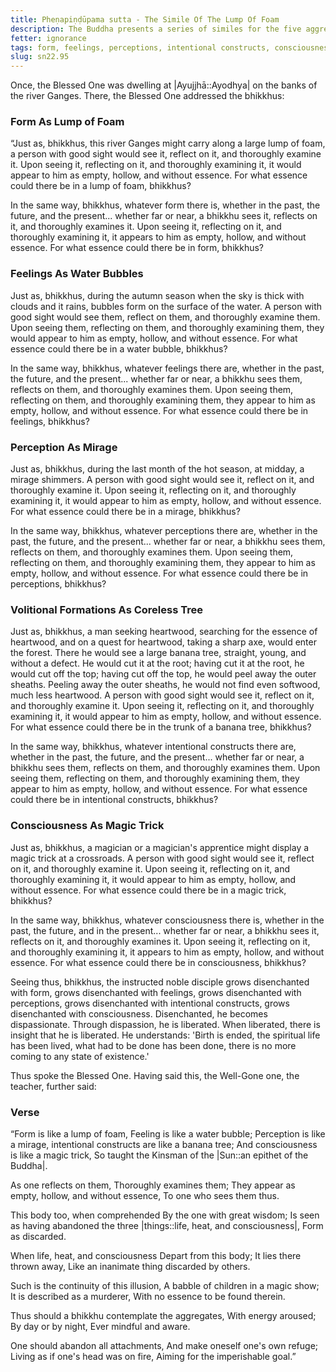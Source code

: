 ```yaml
---
title: Pheṇapiṇḍūpama sutta - The Simile Of The Lump Of Foam
description: The Buddha presents a series of similes for the five aggregates - physical form is akin to a lump of foam, feelings akin to water bubbles, perception like a mirage, intentional constructs are like a tree without a core, and consciousness is similar to a magic trick.
fetter: ignorance
tags: form, feelings, perceptions, intentional constructs, consciousness, emptiness, essence, simile, aggregates, sn, sn22-34, sn22
slug: sn22.95
---
```


Once, the Blessed One was dwelling at |Ayujjhā::Ayodhya| on the banks of the river Ganges. There, the Blessed One addressed the bhikkhus:

### Form As Lump of Foam

“Just as, bhikkhus, this river Ganges might carry along a large lump of foam, a person with good sight would see it, reflect on it, and thoroughly examine it. Upon seeing it, reflecting on it, and thoroughly examining it, it would appear to him as empty, hollow, and without essence. For what essence could there be in a lump of foam, bhikkhus?

In the same way, bhikkhus, whatever form there is, whether in the past, the future, and the present... whether far or near, a bhikkhu sees it, reflects on it, and thoroughly examines it. Upon seeing it, reflecting on it, and thoroughly examining it, it appears to him as empty, hollow, and without essence. For what essence could there be in form, bhikkhus?

### Feelings As Water Bubbles

Just as, bhikkhus, during the autumn season when the sky is thick with clouds and it rains, bubbles form on the surface of the water. A person with good sight would see them, reflect on them, and thoroughly examine them. Upon seeing them, reflecting on them, and thoroughly examining them, they would appear to him as empty, hollow, and without essence. For what essence could there be in a water bubble, bhikkhus?

In the same way, bhikkhus, whatever feelings there are, whether in the past, the future, and the present... whether far or near, a bhikkhu sees them, reflects on them, and thoroughly examines them. Upon seeing them, reflecting on them, and thoroughly examining them, they appear to him as empty, hollow, and without essence. For what essence could there be in feelings, bhikkhus?

### Perception As Mirage

Just as, bhikkhus, during the last month of the hot season, at midday, a mirage shimmers. A person with good sight would see it, reflect on it, and thoroughly examine it. Upon seeing it, reflecting on it, and thoroughly examining it, it would appear to him as empty, hollow, and without essence. For what essence could there be in a mirage, bhikkhus?

In the same way, bhikkhus, whatever perceptions there are, whether in the past, the future, and the present... whether far or near, a bhikkhu sees them, reflects on them, and thoroughly examines them. Upon seeing them, reflecting on them, and thoroughly examining them, they appear to him as empty, hollow, and without essence. For what essence could there be in perceptions, bhikkhus?

### Volitional Formations As Coreless Tree

Just as, bhikkhus, a man seeking heartwood, searching for the essence of heartwood, and on a quest for heartwood, taking a sharp axe, would enter the forest. There he would see a large banana tree, straight, young, and without a defect. He would cut it at the root; having cut it at the root, he would cut off the top; having cut off the top, he would peel away the outer sheaths. Peeling away the outer sheaths, he would not find even softwood, much less heartwood. A person with good sight would see it, reflect on it, and thoroughly examine it. Upon seeing it, reflecting on it, and thoroughly examining it, it would appear to him as empty, hollow, and without essence. For what essence could there be in the trunk of a banana tree, bhikkhus?

In the same way, bhikkhus, whatever intentional constructs there are, whether in the past, the future, and the present... whether far or near, a bhikkhu sees them, reflects on them, and thoroughly examines them. Upon seeing them, reflecting on them, and thoroughly examining them, they appear to him as empty, hollow, and without essence. For what essence could there be in intentional constructs, bhikkhus?

### Consciousness As Magic Trick

Just as, bhikkhus, a magician or a magician's apprentice might display a magic trick at a crossroads. A person with good sight would see it, reflect on it, and thoroughly examine it. Upon seeing it, reflecting on it, and thoroughly examining it, it would appear to him as empty, hollow, and without essence. For what essence could there be in a magic trick, bhikkhus?

In the same way, bhikkhus, whatever consciousness there is, whether in the past, the future, and in the present... whether far or near, a bhikkhu sees it, reflects on it, and thoroughly examines it. Upon seeing it, reflecting on it, and thoroughly examining it, it appears to him as empty, hollow, and without essence. For what essence could there be in consciousness, bhikkhus?

Seeing thus, bhikkhus, the instructed noble disciple grows disenchanted with form, grows disenchanted with feelings, grows disenchanted with perceptions, grows disenchanted with intentional constructs, grows disenchanted with consciousness. Disenchanted, he becomes dispassionate. Through dispassion, he is liberated. When liberated, there is insight that he is liberated. He understands: 'Birth is ended, the spiritual life has been lived, what had to be done has been done, there is no more coming to any state of existence.'

Thus spoke the Blessed One. Having said this, the Well-Gone one, the teacher, further said:

### Verse

“Form is like a lump of foam,
Feeling is like a water bubble;
Perception is like a mirage,
intentional constructs are like a banana tree;
And consciousness is like a magic trick,
So taught the Kinsman of the |Sun::an epithet of the Buddha|.

As one reflects on them,
Thoroughly examines them;
They appear as empty, hollow, and without essence,
To one who sees them thus.

This body too, when comprehended
By the one with great wisdom;
Is seen as having abandoned the three |things::life, heat, and consciousness|,
Form as discarded.

When life, heat, and consciousness
Depart from this body;
It lies there thrown away,
Like an inanimate thing discarded by others.

Such is the continuity of this illusion,
A babble of children in a magic show;
It is described as a murderer,
With no essence to be found therein.

Thus should a bhikkhu contemplate the aggregates,
With energy aroused;
By day or by night,
Ever mindful and aware.

One should abandon all attachments,
And make oneself one's own refuge;
Living as if one's head was on fire,
Aiming for the imperishable goal.”
